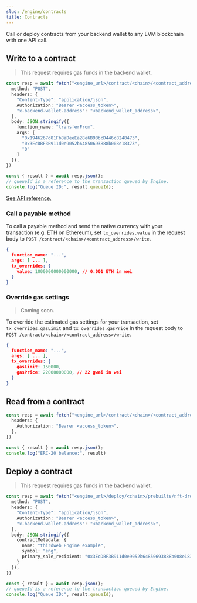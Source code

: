 ```yaml
---
slug: /engine/contracts
title: Contracts
---
```


Call or deploy contracts from your backend wallet to any EVM blockchain with one API call.

## Write to a contract

> This request requires gas funds in the backend wallet.

```ts
const resp = await fetch("<engine_url>/contract/<chain>/<contract_address>/write", {
  method: "POST",
  headers: {
    "Content-Type": "application/json",
    Authorization: "Bearer <access_token>",
    "x-backend-wallet-address": "<backend_wallet_address>",
  },
  body: JSON.stringify({
    function_name: "transferFrom",
    args: [
      "0x1946267d81Fb8aDeeEa28e6B98bcD446c8248473",
      "0x3EcDBF3B911d0e9052b64850693888b008e18373",
      "0"
    ]
  }),
})

const { result } = await resp.json();
// queueId is a reference to the transaction queued by Engine.
console.log("Queue ID:", result.queueId);
```

[See API reference.](https://redocly.github.io/redoc/?url=https://demo.web3api.thirdweb.com/json#tag/Contract/operation/write)

### Call a payable method

To call a payable method and send the native currency with your transaction (e.g. ETH on Ethereum), set `tx_overrides.value` in the request body to `POST /contract/<chain>/<contract_address>/write`.

```json
{
  function_name: "...",
  args: [ ... ],
  tx_overrides: {
    value: 1000000000000000, // 0.001 ETH in wei
  }
}
```
### Override gas settings

> Coming soon.

To override the estimated gas settings for your transaction, set `tx_overrides.gasLimit` and `tx_overrides.gasPrice` in the request body to `POST /contract/<chain>/<contract_address>/write`.

```json
{
  function_name: "...",
  args: [ ... ],
  tx_overrides: {
    gasLimit: 150000,
    gasPrice: 22000000000, // 22 gwei in wei
  }
}
```

## Read from a contract

```ts
const resp = await fetch("<engine_url>/contract/<chain>/<contract_address>/read?function_name=balanceOf&args=0x3EcDBF3B911d0e9052b64850693888b008e18373", {
  headers: {
    Authorization: "Bearer <access_token>",
  },
})

const { result } = await resp.json();
console.log("ERC-20 balance:", result)
```

## Deploy a contract

> This request requires gas funds in the backend wallet.

```ts
const resp = await fetch("<engine_url>/deploy/<chain>/prebuilts/nft-drop", {
  method: "POST",
  headers: {
    "Content-Type": "application/json",
    Authorization: "Bearer <access_token>",
    "x-backend-wallet-address": "<backend_wallet_address>",
  },
  body: JSON.stringify({
    contractMetadata: {
      name: "thirdweb Engine example",
      symbol: "eng",
      primary_sale_recipient: "0x3EcDBF3B911d0e9052b64850693888b008e18373"
    }
  }),
})

const { result } = await resp.json();
// queueId is a reference to the transaction queued by Engine.
console.log("Queue ID:", result.queueId);
```